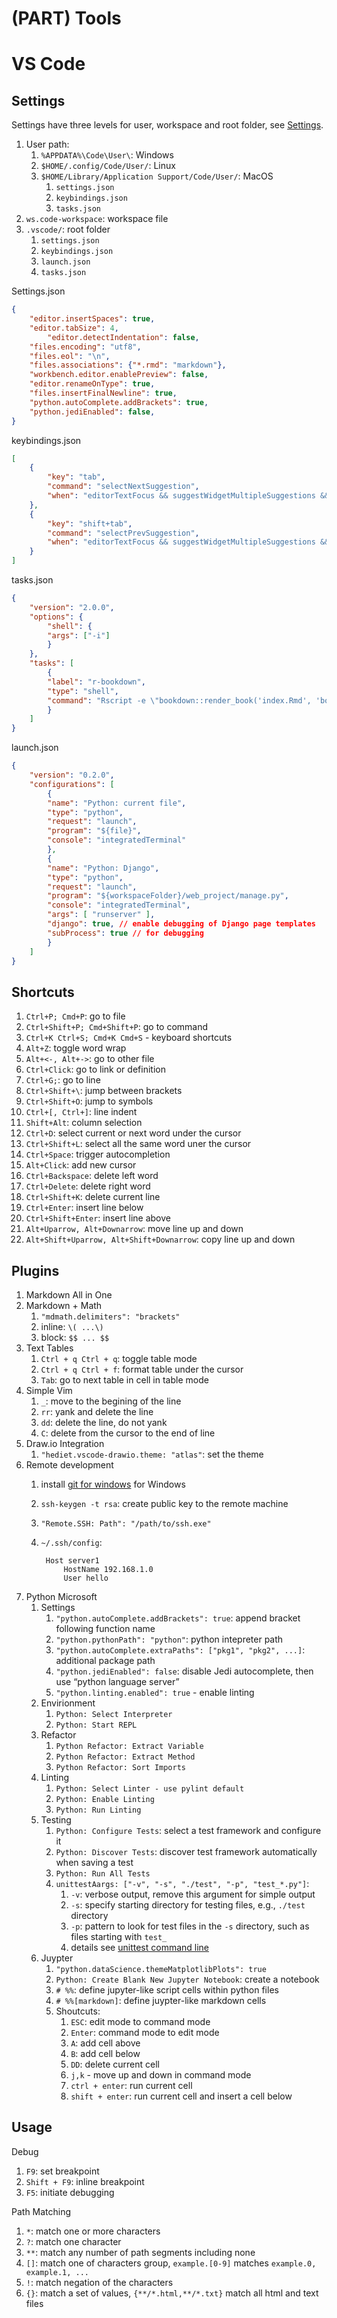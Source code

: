 # (PART) Tools {-}

# VS Code

## Settings

Settings have three levels for user, workspace and root folder, see [Settings](https://code.visualstudio.com/docs/getstarted/settings).

1. User path:
    1. `%APPDATA%\Code\User\`: Windows
    1. `$HOME/.config/Code/User/`: Linux
    2. `$HOME/Library/Application Support/Code/User/`: MacOS
        1. `settings.json`
        1. `keybindings.json`
        2. `tasks.json`
2. `ws.code-workspace`: workspace file
3. `.vscode/`: root folder
    1. `settings.json`
    2. `keybindings.json`
    3. `launch.json`
    4. `tasks.json`

Settings.json

```json
{
    "editor.insertSpaces": true,
    "editor.tabSize": 4,
        "editor.detectIndentation": false,
    "files.encoding": "utf8",
    "files.eol": "\n",
    "files.associations": {"*.rmd": "markdown"},
    "workbench.editor.enablePreview": false,
    "editor.renameOnType": true,
    "files.insertFinalNewline": true,
    "python.autoComplete.addBrackets": true,
    "python.jediEnabled": false,
}
```

keybindings.json

```json
[
    {
        "key": "tab",
        "command": "selectNextSuggestion",
        "when": "editorTextFocus && suggestWidgetMultipleSuggestions && suggestWidgetVisible"
    },
    {
        "key": "shift+tab",
        "command": "selectPrevSuggestion",
        "when": "editorTextFocus && suggestWidgetMultipleSuggestions && suggestWidgetVisible"
    }
]
```

tasks.json

```json
{
    "version": "2.0.0",
    "options": {
        "shell": {
        "args": ["-i"]
        }
    },
    "tasks": [
        {
        "label": "r-bookdown",
        "type": "shell",
        "command": "Rscript -e \"bookdown::render_book('index.Rmd', 'bookdown::gitbook')\""
        }
    ]
}
```

launch.json	

```json
{
    "version": "0.2.0",
    "configurations": [
        {
        "name": "Python: current file",
        "type": "python",
        "request": "launch",
        "program": "${file}",
        "console": "integratedTerminal"
        },
        {
        "name": "Python: Django",
        "type": "python",
        "request": "launch",
        "program": "${workspaceFolder}/web_project/manage.py",
        "console": "integratedTerminal",
        "args": [ "runserver" ],
        "django": true, // enable debugging of Django page templates
        "subProcess": true // for debugging
        }
    ]
}
```

## Shortcuts

1. `Ctrl+P; Cmd+P`: go to file
2. `Ctrl+Shift+P; Cmd+Shift+P	`: go to command
3. `Ctrl+K Ctrl+S; Cmd+K Cmd+S` - keyboard shortcuts
4. `Alt+Z`: toggle word wrap
5. `Alt+<-, Alt+->`: go to other file
6. `Ctrl+Click`: go to link or definition
7. `Ctrl+G;`: go to line
8. `Ctrl+Shift+\`: jump between brackets
9. `Ctrl+Shift+O`: jump to symbols
10. `Ctrl+[, Ctrl+]`: line indent
11. `Shift+Alt`: column selection
12. `Ctrl+D`: select current or next word under the cursor
13. `Ctrl+Shift+L`: select all the same word uner the cursor
14. `Ctrl+Space`: trigger autocompletion
15. `Alt+Click`: add new cursor
16. `Ctrl+Backspace`: delete left word
17. `Ctrl+Delete`: delete right word
18. `Ctrl+Shift+K`: delete current line
19. `Ctrl+Enter`: insert line below
20. `Ctrl+Shift+Enter`: insert line above
21. `Alt+Uparrow, Alt+Downarrow`: move line up and down
22. `Alt+Shift+Uparrow, Alt+Shift+Downarrow`: copy line up and down

## Plugins

1. Markdown All in One
2. Markdown + Math
    1. `"mdmath.delimiters": "brackets"`
    2. inline: `\( ...\)`
    3. block: `$$ ... $$`
3. Text Tables
    1. `Ctrl + q Ctrl + q`: toggle table mode
    2. `Ctrl + q Ctrl + f`: format table under the cursor
    3. `Tab`: go to next table in cell in table mode
4. Simple Vim
    1. `_`: move to the begining of the line
    2. `rr`: yank and delete the line
    3. `dd`: delete the line, do not yank
    4. `C`: delete from the cursor to the end of line
5. Draw.io Integration
    1. `"hediet.vscode-drawio.theme: "atlas"`: set the theme
6. Remote development
    1. install [git for windows](https://git-scm.com/download/win) for Windows
    2. `ssh-keygen -t rsa`: create public key to the remote machine
    3. `"Remote.SSH: Path": "/path/to/ssh.exe"`
    4. `~/.ssh/config`:
   
            Host server1
                HostName 192.168.1.0
                User hello
               
7. Python Microsoft
    1. Settings
        1. `"python.autoComplete.addBrackets": true`: append bracket following function name
        2. `"python.pythonPath": "python"`: python intepreter path
        3. `"python.autoComplete.extraPaths": ["pkg1", "pkg2", ...]`: additional package path
        4. `"python.jediEnabled": false`: disable Jedi autocomplete, then use "python language server"
        5. `"python.linting.enabled": true` - enable linting
    2. Envirionment
        1. `Python: Select Interpreter`
        2. `Python: Start REPL`
    3. Refactor
        1. `Python Refactor: Extract Variable`
        2. `Python Refactor: Extract Method`
        3. `Python Refactor: Sort Imports`
    4. Linting
        1. `Python: Select Linter - use pylint default`
        2. `Python: Enable Linting`
        3. `Python: Run Linting`
    5. Testing
        1. `Python: Configure Tests`: select a test framework and configure it
        2. `Python: Discover Tests`: discover test framework automatically when saving a test
        3. `Python: Run All Tests`
        4. `unittestAargs: ["-v", "-s", "./test", "-p", "test_*.py"] `:
            1. `-v`: verbose output, remove this argument for simple output
            2. `-s`: specify starting directory for testing files, e.g., `./test` directory
            3. `-p`: pattern to look for test files in the `-s` directory, such as files starting with `test_`
            4. details see [unittest command line](https://docs.python.org/3/library/unittest.html#command-line-interface)
    6. Juypter
        1. `"python.dataScience.themeMatplotlibPlots": true`
        2. `Python: Create Blank New Jupyter Notebook`: create a notebook
        3. `# %%`: define jupyter-like script cells within python files
        4. `# %%[markdown]`: define juypter-like markdown cells
        5. Shoutcuts:
            1. `ESC`: edit mode to command mode
            2. `Enter`: command mode to edit mode
            3. `A `: add cell above
            4. `B`: add cell below
            5. `DD`: delete current cell
            6. `j,k` - move up and down in command mode
            7. `ctrl + enter`: run current cell
            8. `shift + enter`: run current cell and insert a cell below

## Usage

Debug

1. `F9`: set breakpoint
2. `Shift + F9`: inline breakpoint
3. `F5`: initiate debugging

Path Matching

1. `*`: match one or more characters
2. `?`: match one character
3. `**`: match any number of path segments including none
4. `[]`: match one of characters group, `example.[0-9]` matches `example.0, example.1, ...`
5. `!`: match negation of the characters
6. `{}`: match a set of values, `{**/*.html,**/*.txt}` match all html and text files
